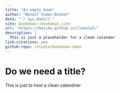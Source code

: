 ```yaml
--- 
title: "An empty book"
author: "Benoît Simon-Bouhet"
date: "`r Sys.Date()`"
site: bookdown::bookdown_site
url: 'https\://besibo.github.io/CleanCal/'
description: |
  This is just a placeholder for a clean calendar
link-citations: yes
github-repo: rstudio/bookdown-demo
---
```


# Do we need a title?

This is just to host a clean calendrier
